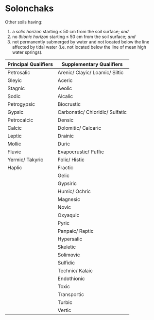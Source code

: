 # Solonchaks {#key-solonchaks .unnumbered}

::: grid
::: g-col-4
Other soils having:

1.  a *salic horizon* starting ≤ 50 cm from the soil surface; *and*
2.  no *thionic horizon* starting ≤ 50 cm from the soil surface; *and*
3.  not permanently submerged by water and not located below the line affected by tidal water (i.e. not located below the line of mean high water springs).
:::

::: g-col-8
| Principal Qualifiers | Supplementary Qualifiers        |
|----------------------|---------------------------------|
| Petrosalic           | Arenic/ Clayic/ Loamic/ Siltic  |
| Gleyic               | Aceric                          |
| Stagnic              | Aeolic                          |
| Sodic                | Alcalic                         |
| Petrogypsic          | Biocrustic                      |
| Gypsic               | Carbonatic/ Chloridic/ Sulfatic |
| Petrocalcic          | Densic                          |
| Calcic               | Dolomitic/ Calcaric             |
| Leptic               | Drainic                         |
| Mollic               | Duric                           |
| Fluvic               | Evapocrustic/ Puffic            |
| Yermic/ Takyric      | Folic/ Histic                   |
| Haplic               | Fractic                         |
|                      | Gelic                           |
|                      | Gypsiric                        |
|                      | Humic/ Ochric                   |
|                      | Magnesic                        |
|                      | Novic                           |
|                      | Oxyaquic                        |
|                      | Pyric                           |
|                      | Panpaic/ Raptic                 |
|                      | Hypersalic                      |
|                      | Skeletic                        |
|                      | Solimovic                       |
|                      | Sulfidic                        |
|                      | Technic/ Kalaic                 |
|                      | Endothionic                     |
|                      | Toxic                           |
|                      | Transportic                     |
|                      | Turbic                          |
|                      | Vertic                          |
:::
:::
